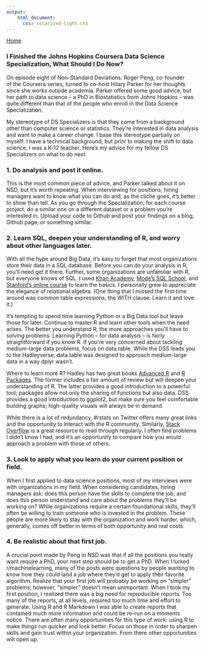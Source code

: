 ```yaml
---
output: 
    html_document:
      css: solarized-light.css
---
```

[Home](https://peterwsetter.github.io)

### I Finished the Johns Hopkins Coursera Data Science Specialization, What Should I Do Now?

On episode eight of Non-Standard Deviations. Roger Peng,  co-founder of the Coursera series, turned to co-host Hilary Parker for her thoughts since she works outside academia. Parker offered some good advice, but her path to data science -- a PhD in Biostatistics from Johns Hopkins -- was quite different than that of the people who enroll in the Data Science Specialization.

My stereotype of DS Specializers is that they come from a background other than computer science or statistics. They're interested in data analysis and want to make a career change. I base this stereotype partially on myself: I have a technical background, but prior to making the shift to data science, I was a K-12 teacher. Here's my advice for my fellow DS Specializers on what to do next.

### 1. Do analysis and post it online.

This is the most common piece of advice, and Parker talked about it on NSD, but it's worth repeating. When interviewing for positions, hiring managers want to know what you can do and, as the cliche goes, it's better to show than tell. As you go through the Specialization, for each course project, do a similar one on a different dataset or a problem you're interested in. Upload your code to Github and post your findings on a blog, Github page, or something similar. 

### 2. Learn SQL, deepen your understanding of R, and worry about other languages later.

With all the hype around Big Data, it's easy to forget that most organizations store their data in a SQL database. Before you can do your analysis in R, you'll need get it there. Further, some organizations are unfamiliar with R, but everyone knows of SQL. I used [Khan Academy](https://www.khanacademy.org/computing/computer-programming/sql), [Mode's SQL School](https://sqlschool.modeanalytics.com/), and [Stanford's online course](https://lagunita.stanford.edu/courses/DB/SQL/SelfPaced/about) to learn the basics. I personally grew to appreciate the elegance of relational algebra. (One thing that I missed the first time around was common table expressions, the WITH clause. Learn it and love it.)

It's tempting to spend time learning Python or a Big Data tool but leave those for later. Continue to master R and learn other tools when the need arises. The better you understand R, the more approaches you'll have to solving problems. Learning Python -- for data analysis -- is fairly straightforward if you know R. If you're very concerned about tackling medium-large data problems, focus on data.table. While the DSS leads you to the Hadleyverse, data.table was designed to approach medium-large data in a way dplyr wasn't.

Where to learn more R? Hadley has two great books [Advanced R](http://adv-r.had.co.nz/) and [R Packages](http://r-pkgs.had.co.nz/). The former includes a fair amount of review but will deepen your understanding of R. The latter provides a good introduction to a powerful tool; packages allow not only the sharing of functions but also data. DSS provides a good introduction to ggplot2, but make sure you feel comfortable building graphs; high-quality visuals will always be in demand.

While there is a lot of redundancy, #rstats on Twitter offers many great links and the opportunity to interact with the R community. Similarly, [Stack Overflow](stackoverflow.com/questions/tagged/r) is a great resource to read through regularly. I often find problems I didn't know I had, and it's an opportunity to compare how you would approach a problem with those of others.

### 3. Look to apply what you learn do your current position or field.

When I first applied to data science positions, most of my interviews were with organizations in my field. When considering candidates, hiring managers ask: does this person have the skills to complete the job, and does this person understand and care about the problems they'll be working on? While organizations require a certain foundational skills, they'll often be willing to train someone who is invested in the problem. These people are more likely to stay with the organization and work harder, which, generally, comes off better in terms of both opportunity and real costs.

### 4. Be realistic about that first job.

A crucial point made by Peng in NSD was that if all the positions you really want require a PhD, your next step should be to get a PhD. When I lurked r/machinelearning, many of the posts were questions by people wanting to know how they could land a job where they'd get to apply their favorite algorithm. Realize that your first job will probably be working on "simpler" problems; however, "simpler" doesn't mean  unimportant. When I took my first position, I realized there was a big need for reproducible reports. Too many of the reports, at all levels, required too much time and effort to generate. Using R and R Markdown I was able to create reports that contained much more information and could be re-run on a moments notice.  There are often many opportunities for this type of work: using R to make things run quicker and look better. Focus on those in order to sharpen skills and gain trust within your organization. From there other opportunities will open up.